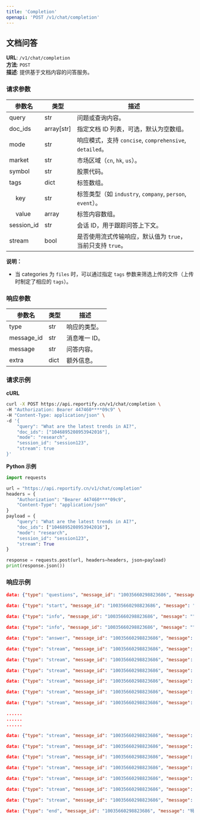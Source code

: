 ```yaml
---
title: 'Completion'
openapi: 'POST /v1/chat/completion'
---
```


## 文档问答

**URL**: `/v1/chat/completion`  
**方法**: `POST`  
**描述**: 提供基于文档内容的问答服务。

### 请求参数

| 参数名       | 类型         | 描述                                    |
|--------------|--------------|-----------------------------------------|
| query        | str          | 问题或查询内容。                        |
| doc_ids      | array[str]   | 指定文档 ID 列表，可选，默认为空数组。   |
| mode         | str          | 响应模式，支持 `concise`, `comprehensive`, `detailed`。 |
| market       | str          | 市场区域（`cn`, `hk`, `us`）。                                      |
| symbol       | str          | 股票代码。                                                        |
| tags         | dict         | 标签数组。                                                        |
| &nbsp;&nbsp;&nbsp;&nbsp;key | str   | 标签类型（如 `industry`, `company`, `person`, `event`）。            |
| &nbsp;&nbsp;&nbsp;&nbsp;value| array | 标签内容数组。                                                      |
| session_id   | str          | 会话 ID，用于跟踪问答上下文。            |
| stream       | bool         | 是否使用流式传输响应，默认值为 `true`，当前只支持 `true`。  |

**说明：**
- 当 categories 为 `files` 时，可以通过指定 `tags` 参数来筛选上传的文件（上传时制定了相应的 `tags`）。


### 响应参数
| 参数名      | 类型 | 描述                    |
|-------------|------|-------------------------|
| type        | str  | 响应的类型。            |
| message_id  | str  | 消息唯一 ID。           |
| message     | str  | 问答内容。              |
| extra       | dict | 额外信息。              |

### 请求示例

**cURL**
```bash
curl -X POST https://api.reportify.cn/v1/chat/completion \
-H "Authorization: Bearer 447460****09c9" \
-H "Content-Type: application/json" \
-d '{
    "query": "What are the latest trends in AI?",
    "doc_ids": ["1046895208953942016"],
    "mode": "research",
    "session_id": "session123",
    "stream": true
}'
```

**Python 示例**
```python
import requests

url = "https://api.reportify.cn/v1/chat/completion"
headers = {
    "Authorization": "Bearer 447460****09c9",
    "Content-Type": "application/json"
}
payload = {
    "query": "What are the latest trends in AI?",
    "doc_ids": ["1046895208953942016"],
    "mode": "research",
    "session_id": "session123",
    "stream": True
}

response = requests.post(url, headers=headers, json=payload)
print(response.json())
```

### 响应示例
```json
data: {"type": "questions", "message_id": "10035660298823686", "message": "", "extra": {"questions": ["特斯拉最近的营收和利润情况如何？", "特斯拉最近的交付量和生产量如何？", "特斯拉最近在市场上的表现如何？"], "in_steps": false}}

data: {"type": "start", "message_id": "10035660298823686", "message": "特斯拉最近业绩表现", "extra": {}}

data: {"type": "info", "message_id": "10035660298823686", "message": "", "extra": {"tool": {"key": "", "query": "特斯拉最近的营收和利润情况如何？\n特斯拉最近的交付量和生产量如何？\n特斯拉最近在市场上的表现如何？", "question": "特斯拉最近的营收和利润情况如何？\n特斯拉最近的交付量和生产量如何？\n特斯拉最近在市场上的表现如何？"}}}

data: {"type": "info", "message_id": "10035660298823686", "message": "", "extra": {"sources": [{"type": "text", "summary": "", "doc": {"doc_id": "1046895208953942016", "title": "Tesla(TSLA) - 2024 Q3 - Quarterly Report", "url": "https://reportify.cn/filings/1046895208953942016"}}]}}

data: {"type": "answer", "message_id": "10035660298823686", "message": "特斯拉最近业绩表现", "extra": {"sources": [{"type": "table", "summary": "", "doc": {"doc_id": "1046895208953942016", "title": "Tesla(TSLA) - 2024 Q3 - Quarterly Report", "url": "https://reportify.cn/filings/1046895208953942016"}}]}}

data: {"type": "stream", "message_id": "10035660298823686", "message": "特斯拉", "extra": {}}

data: {"type": "stream", "message_id": "10035660298823686", "message": "2", "extra": {}}

data: {"type": "stream", "message_id": "10035660298823686", "message": "0", "extra": {}}

data: {"type": "stream", "message_id": "10035660298823686", "message": "2", "extra": {}}

data: {"type": "stream", "message_id": "10035660298823686", "message": "4", "extra": {}}

data: {"type": "stream", "message_id": "10035660298823686", "message": "年", "extra": {}}

......
......
......

data: {"type": "stream", "message_id": "10035660298823686", "message": "渗透率", "extra": {}}

data: {"type": "stream", "message_id": "10035660298823686", "message": "[", "extra": {}}

data: {"type": "stream", "message_id": "10035660298823686", "message": "3", "extra": {}}

data: {"type": "stream", "message_id": "10035660298823686", "message": "7", "extra": {}}

data: {"type": "stream", "message_id": "10035660298823686", "message": "]", "extra": {}}

data: {"type": "stream", "message_id": "10035660298823686", "message": "。", "extra": {}}

data: {"type": "stream", "message_id": "10035660298823686", "message": "", "extra": {}}

data: {"type": "end", "message_id": "10035660298823686", "message": "特斯拉2024年第三季度业绩表现如下：\n- **营收情况**：\n    - **总营收**：第三季度总营收为251.8亿美元，同比增长8%。其中，汽车业务营收228.06亿美元，同比增长5%；能源生成和存储业务营收23.76亿美元，同比增长52%；服务及其他业务营收27.9亿美元，同比增长29%[2][9]。\n![](https://duplik-1252068037.cos.ap-beijing.myqcloud.com/duplik/447460783945158/478331591190662/604690073731654/element/117.jpg)\n![](https://duplik-1252068037.cos.ap-beijing.myqcloud.com/duplik/447460783945158/478331591190662/604690073731654/element/95.jpg)\n    - **汽车业务细分**：汽车销售营收188.31亿美元，同比增长1%，主要因Model 3和Model Y现金交付量增加以及Cybertruck交付量上升，同时车辆平均售价降低和产品组合变化部分抵消了增长；汽车监管信贷营收7.39亿美元，同比增长33%，受北美地区信贷需求推动；汽车租赁营收4.46亿美元，同比下降9%，主要因直接销售型租赁交付量降低和租赁买断减少[2][11][18]。\n    - **能源生成和存储业务**：营收增长主要由于Megapack和Powerwall的部署增加[36]。\n    - **服务及其他业务**：营收增长主要源于非保修维护服务、碰撞修复收入、二手车收入、付费超级充电收入、保险服务收入和零部件销售收入的增加[12]。\n- **利润情况**：\n    - **净利润**：第三季度净利润为21.83亿美元，同比增长16.3%。归属于普通股股东的净利润为21.67亿美元，同比增长17.0%[4][6]。\n![](https://duplik-1252068037.cos.ap-beijing.myqcloud.com/duplik/447460783945158/478331591190662/604690073731654/element/9.jpg)\n![](https://duplik-1252068037.cos.ap-beijing.myqcloud.com/duplik/447460783945158/478331591190662/604690073731654/element/6.jpg)\n    - **利润率**：总汽车业务的毛利率从2023年第三季度的18.7%上升至20.4年第三季度的20.1%，主要得益于单位车辆平均综合成本降低、FSD收入和监管信贷收入增加，部分被车辆平均售价降低所抵消[31]。\n- **现金流情况**：\n    - **经营活动现金流**：九个月内提供的经营活动净现金为101.09亿美元，较2023年同期的88.86亿美元增加12.2亿美元，主要因净经营资产和负债的有利变化，部分被净收入（不含非现金费用、收益和损失）的减少所抵消[7][17]。\n- **生产与交付情况**：\n    - **汽车生产与交付**：2024年前三季度生产约131.4万辆消费类汽车，交付约129.4万辆。专注于盈利性增长，包括利用现有工厂和生产线推出新产品、降低成本、提高产能和交付能力等[37]。\n    - **能源存储产品部署**：2024年前三季度部署了20.41 GWh的能源存储产品，专注于提高生产和市场渗透率[37]。", "extra": {"return_mode": 1, "agent_mode": 2}}
```